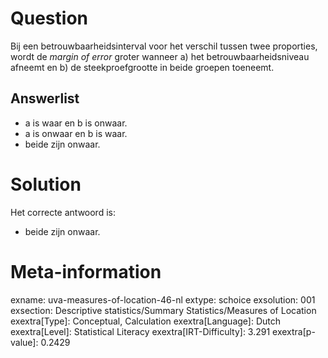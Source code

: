 Question
========

Bij een betrouwbaarheidsinterval voor het verschil tussen twee
proporties, wordt de *margin of error* groter wanneer a) het
betrouwbaarheidsniveau afneemt en b) de steekproefgrootte in beide
groepen toeneemt.


Answerlist
----------

* a is waar en b is onwaar.
* a is onwaar en b is waar.
* beide zijn onwaar.

Solution
========

Het correcte antwoord is: 

* beide zijn onwaar.

Meta-information
================
exname: uva-measures-of-location-46-nl
extype: schoice
exsolution: 001
exsection: Descriptive statistics/Summary Statistics/Measures of Location
exextra[Type]: Conceptual, Calculation
exextra[Language]: Dutch
exextra[Level]: Statistical Literacy
exextra[IRT-Difficulty]: 3.291
exextra[p-value]: 0.2429
